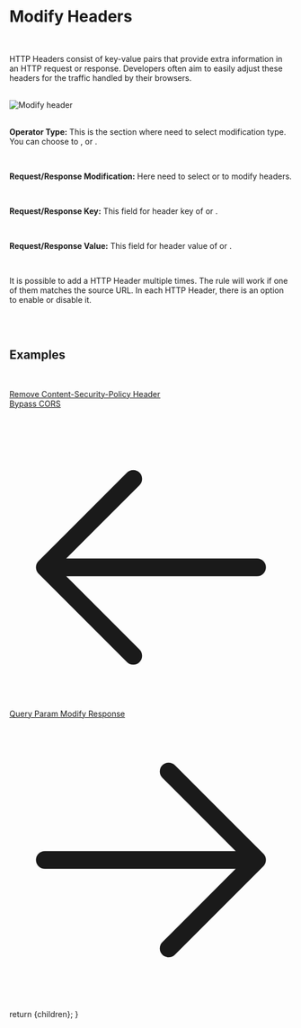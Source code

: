 
<Head>
  <title>Modify Request Header</title>
  <meta name="description" content="Modify request header by adding or removing" />
</Head>

<h1 className="text-4xl border-b border-neutral-200/20 pb-2 text-neutral-300">Modify Headers</h1>

<br/>

HTTP Headers consist of key-value pairs that provide extra information in an HTTP request or response.
Developers often aim to easily adjust these headers for the traffic handled by their browsers.

<br/>

<img className="w-full rounded" alt="Modify header" src="/assets/images/rules-image/modify-header.png" />

<br/>

<SourceCondition />

<br/>

<span className="text-neutral-200">**Operator Type:**</span>
This is the section where need to select modification type. You can choose to  <TextBG text="Add"/>, <TextBG text="Remove"/> or <TextBG text="Append"/>.

<br/>

<span className="text-neutral-200">**Request/Response Modification:**</span>
Here need to select <TextBG text="Request"/> or <TextBG text="Response"/> to modify headers.

<br/>

<span className="text-neutral-200">**Request/Response Key:**</span>
This field for header key of <TextBG text="Request"/> or <TextBG text="Response"/>.


<br/>

<span className="text-neutral-200">**Request/Response Value:**</span>
This field for header value of <TextBG text="Request"/> or <TextBG text="Response"/>.

<br/>

It is possible to add a HTTP Header multiple times. The rule will work if one of them matches the source URL.
In each HTTP Header, there is an option to enable or disable it.

<br/>
<br/>

<h2 className="text-2xl border-b border-neutral-200/20 pb-2 text-neutral-300">Examples</h2>

<br/>

<ins className="text-sky-500 hover:text-sky-400">[Remove Content-Security-Policy Header](/app/template/modify-header/41)</ins>
<br />
<ins className="text-sky-500 hover:text-sky-400">[Bypass CORS](/app/template/modify-header/42)</ins>

<br/>

<div className="flex justify-between mt-20 mb-10">
  <a
    className="flex items-center w-fit h-10 p-px px-3 py-2 space-x-2 text-sm no-underline transition duration-200 cursor-pointer text-slate-100 bg-sky-600 hover:bg-sky-400 font-semiboldtext-center ustify-center group hover:shadow-2xl shadow-zinc-900 rounded-2xl"
    href="/docs/query-param"
  >
    <svg xmlns="http://www.w3.org/2000/svg" fill="none" viewBox="0 0 24 24" stroke-width="1.5" stroke="currentColor" className="w-6 h-6">
      <path stroke-linecap="round" stroke-linejoin="round" d="M10.5 19.5L3 12m0 0l7.5-7.5M3 12h18" />
    </svg>
    Query Param
  </a>
  <a
    className="flex items-center w-fit h-10 p-px px-3 py-2 space-x-2 text-sm no-underline transition duration-200 cursor-pointer text-slate-100 bg-sky-600 hover:bg-sky-400 font-semiboldtext-center ustify-center group hover:shadow-2xl shadow-zinc-900 rounded-2xl"
    href="/docs/modify-response"
  >
    Modify Response
    <svg xmlns="http://www.w3.org/2000/svg" fill="none" viewBox="0 0 24 24" stroke-width="1.5" stroke="currentColor" className="w-6 h-6">
      <path stroke-linecap="round" stroke-linejoin="round" d="M13.5 4.5L21 12m0 0l-7.5 7.5M21 12H3" />
    </svg>
  </a>
</div>

  return <MdxLayout>{children}</MdxLayout>;
}

